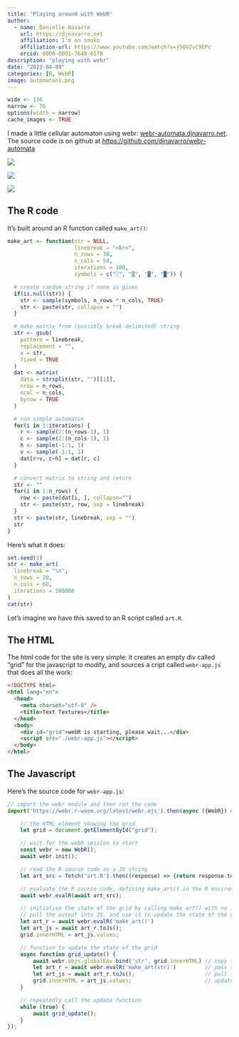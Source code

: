 ```yaml
---
title: "Playing around with WebR"
author:
  - name: Danielle Navarro
    url: https://djnavarro.net
    affiliation: I'm on smoko
    affiliation-url: https://www.youtube.com/watch?v=j58V2vC9EPc
    orcid: 0000-0001-7648-6578
description: "playing with webr"
date: "2023-04-09"
categories: [R, WebR]
image: automaton1.png
---
```


<!--------------- my typical setup ----------------->

```r
wide <- 136
narrow <- 76
options(width = narrow)
cache_images <- TRUE
```

<!--------------- post begins here ----------------->

I made a little cellular automaton using webr: [webr-automata.djnavarro.net](https://webr-automata.djnavarro.net/). The source code is on github at [https://github.com/djnavarro/webr-automata](https://github.com/djnavarro/webr-automata)

:::{.column-screen-inset}
:::{layout-ncol=3} 

![](automaton1.png)

![](automaton2.png)

![](automaton3.png)

:::
:::

## The R code

It's built around an R function called `make_art()`:

```r
make_art <- function(str = NULL,
                     linebreak = "<br>", 
                     n_rows = 30,
                     n_cols = 50,
                     iterations = 100,
                     symbols = c("░", "▒", "▓", "█")) {

  # create random string if none is given
  if(is.null(str)) {
    str <- sample(symbols, n_rows * n_cols, TRUE)
    str <- paste(str, collapse = "")
  }

  # make matrix from (possibly break-delimited) string
  str <- gsub(
    pattern = linebreak, 
    replacement = "", 
    x = str, 
    fixed = TRUE
  )
  dat <- matrix(
    data = strsplit(str, "")[[1]], 
    nrow = n_rows, 
    ncol = n_cols, 
    byrow = TRUE
  )

  # run simple automaton
  for(i in 1:iterations) {
    r <- sample(2:(n_rows-1), 1)
    c <- sample(2:(n_cols-1), 1)
    h <- sample(-1:1, 1)
    v <- sample(-1:1, 1)
    dat[r+v, c+h] = dat[r, c]
  }

  # convert matrix to string and return 
  str <- ""
  for(i in 1:n_rows) {
    row <- paste(dat[i, ], collapse="")
    str <- paste(str, row, sep = linebreak)
  }
  str <- paste(str, linebreak, sep = "")
  str
}
```

Here's what it does:

```r
set.seed(1)
str <- make_art(
  linebreak = "\n", 
  n_rows = 20,
  n_cols = 60,
  iterations = 100000
)
cat(str)
```

Let's imagine we have this saved to an R script called `art.R`.

## The HTML

The html code for the site is very simple: it creates an empty div called "grid" for the javascript to modify, and sources a cript called `webr-app.js` that does all the work:

``` html
<!DOCTYPE html>
<html lang="en">
  <head>
    <meta charset="utf-8" />
    <title>Text Textures</title>
  </head>
  <body>
    <div id="grid">webR is starting, please wait...</div>
    <script src="./webr-app.js"></script>
  </body>
</html>
```

## The Javascript

Here's the source code for `webr-app.js`:

::: {.column-body-outset}

``` javascript
// import the webr module and then run the code
import('https://webr.r-wasm.org/latest/webr.mjs').then(async ({WebR}) => {

    // the HTML element showing the grid
    let grid = document.getElementById("grid");

    // wait for the webR session to start
    const webr = new WebR();
    await webr.init();

    // read the R source code as a JS string
    let art_src = fetch('art.R').then((response) => {return response.text()});

    // evaluate the R source code, defining make_art() in the R environment
    await webr.evalR(await art_src);

    // initialise the state of the grid by calling make_art() with no input,
    // pull the output into JS, and use it to update the state of the grid
    let art_r = await webr.evalR('make_art()')
    let art_js = await art_r.toJs();
    grid.innerHTML = art_js.values;

    // function to update the state of the grid
    async function grid_update() {
        await webr.objs.globalEnv.bind('str', grid.innerHTML) // copy the grid string into R
        let art_r = await webr.evalR('make_art(str)')         // pass string to make_art()
        let art_js = await art_r.toJs();                      // pull the output back to JS
        grid.innerHTML = art_js.values;                       // update the grid string
    }

    // repeatedly call the update function
    while (true) {
        await grid_update();
    }
});
```

:::



<!--------------- appendices go here ----------------->



